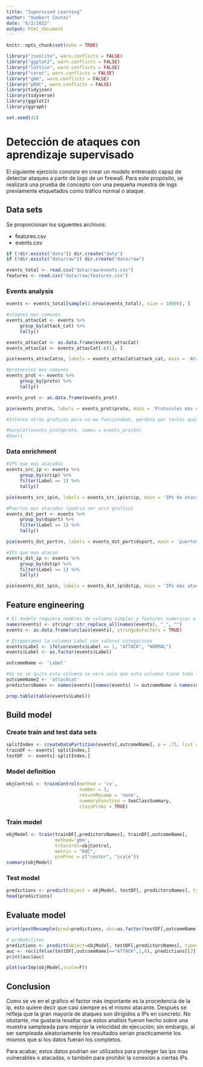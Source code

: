 ```yaml
---
title: "Supervised Learning"
author: "Humbert Costas"
date: "6/2/2022"
output: html_document
---
```


```r
knitr::opts_chunk$set(echo = TRUE)

library("jsonlite", warn.conflicts = FALSE)
library("ggplot2", warn.conflicts = FALSE)
library("lattice", warn.conflicts = FALSE)
library("caret", warn.conflicts = FALSE)
library("gbm", warn.conflicts = FALSE)
library("pROC", warn.conflicts = FALSE)
library(tidyjson)
library(tidyverse)
library(ggplot2)
library(ggraph)

set.seed(42)
```

# Detección de ataques con aprendizaje supervisado

El siguiente ejercicio consiste en crear un modelo entrenado capaz de detectar ataques a partir de logs de un firewall.
Para este propósito, se realizará una prueba de concepto con una pequeña muestra de logs previamente etiquetados como tráfico normal o ataque.

## Data sets

Se proporcionan los siguentes archivos:

 - features.csv
 - events.csv

```r
if (!dir.exists("data")) dir.create("data")
if (!dir.exists("data/raw")) dir.create("data/raw")

events_total <- read.csv("data/raw/events.csv")
features <- read.csv("data/raw/features.csv")
```

### Events analysis

```r
events <- events_total[sample(1:nrow(events_total), size = 10000), ]

#ataques mas comunes
events_attacCat <- events %>%
     group_by(attack_cat) %>% 
     tally()

events_attacCat <- as.data.frame(events_attacCat)
events_attacCat <- events_attacCat[-c(1), ]

pie(events_attacCat$n, labels = events_attacCat$attack_cat, main = 'Ataques más comunes')

#protocoles mas comunes
events_prot <- events %>%
     group_by(proto) %>% 
     tally()

events_prot <- as.data.frame(events_prot)

pie(events_prot$n, labels = events_prot$proto, main = 'Protocoles más comunes')

#Intente otros graficos pero no me funcionaban, perdona por tantos quesitos :)

#barplot(events_prot$proto, names = events_prot$n)
#box()

```

### Data enrichment

```r
#IPS que mas atacadas
events_src_ip <- events %>%
     group_by(srcip) %>% 
     filter(Label == 1) %>%
     tally()

pie(events_src_ip$n, labels = events_src_ip$srcip, main = 'IPs de atacantes')

#Puertos mas atacados (podria ser otro grafico)
events_dst_port <- events %>%
     group_by(dsport) %>% 
     filter(Label == 1) %>%
     tally()

pie(events_dst_port$n, labels = events_dst_port$dsport, main = 'puertos más atacados')

#IPs que mas atacan
events_dst_ip <- events %>%
     group_by(dstip) %>% 
     filter(Label == 1) %>%
     tally()

pie(events_dst_ip$n, labels = events_dst_ip$dstip, main = 'IPs más atacadas')

```

## Feature engineering

```r
# El modelo requiere nombres de columna simples y features numericas o factor
names(events) <- stringr::str_replace_all(names(events), "_", "")
events <- as.data.frame(unclass(events), stringsAsFactors = TRUE)

# Etiquetamos la columna Label con valores categoricos
events$Label <- ifelse(events$Label == 1, "ATTACK", "NORMAL")
events$Label <- as.factor(events$Label)

outcomeName <- 'Label'

#Si no se quita esta columna se verá solo que esta columna tiene toda la importancia, ya que esta columna por si misma determina si es un ataque o no.
outcomeName2 <- 'attackcat'
predictorsNames <- names(events)[names(events) != outcomeName & names(events) != outcomeName2]

prop.table(table(events$Label))
```

## Build model

### Create train and test data sets

```r
splitIndex <- createDataPartition(events[,outcomeName], p = .75, list = FALSE, times = 1)
trainDF <- events[ splitIndex,]
testDF  <- events[-splitIndex,]

```

### Model definition

```r
objControl <- trainControl(method = 'cv', 
                           number = 3, 
                           returnResamp = 'none', 
                           summaryFunction = twoClassSummary, 
                           classProbs = TRUE)
```

### Train model

```r
objModel <- train(trainDF[,predictorsNames], trainDF[,outcomeName], 
                  method='gbm', 
                  trControl=objControl,  
                  metric = "ROC",
                  preProc = c("center", "scale"))
summary(objModel)
```

### Test model

```r
predictions <- predict(object = objModel, testDF[, predictorsNames], type = 'raw')
head(predictions)

```

## Evaluate model

```r
print(postResample(pred=predictions, obs=as.factor(testDF[,outcomeName])))

```


```r
# probabilites 
predictions <- predict(object=objModel, testDF[,predictorsNames], type='prob')
auc <- roc(ifelse(testDF[,outcomeName]=="ATTACK",1,0), predictions[[2]])
print(auc$auc)
```



```r
plot(varImp(objModel,scale=F))
```


## Conclusion
Como se ve en el gráfico el factor más importante es la procedencia de la ip, esto quiere decir que casi siempre es el mismo atacante. Después se refleja que la gran mayoría de ataques son dirigidos a IPs en concreto. No obstante, me gustaría resaltar que estos analisis fueron hecho sobre una muestra sampleada para mejorar la velocidad de ejecución; sin embargo, al ser sampleada aleatoriamente los resultados serian practicamente los mismos que si los datos fueran los completos. 

Para acabar, estos datos podrian ser utilizados para proteger las ips mas vulnerables o atacadas, o también para prohibir la conexión a ciertas IPs. 

```r


```


